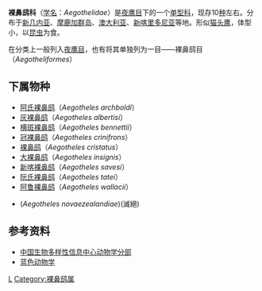 {{Automatic Taxobox
| taxon = Aegotheles
| authority = Vigors & Horsfield，1827
| image = Barred Owlet-Nightjar.jpg
| image_caption = [[横斑裸鼻鸱|横斑裸鼻鸱]]（''Aegotheles bennettii''）
| parent_authority = [[夏尔·吕西安·波拿巴|Bonaparte]]，1853
}}
'''裸鼻鸱科'''（[[学名|学名]]：''Aegothelidae''）是[[夜鹰目|夜鹰目]]下的一个[[单型|单型科]]，现存10[[种|种]]左右。分布于[[新几内亚|新几内亚]]、[[摩鹿加群岛|摩鹿加群岛]]、[[澳大利亚|澳大利亚]]、[[新喀里多尼亚|新喀里多尼亚]]等地。形似[[猫头鹰|猫头鹰]]，体型小，以[[昆虫|昆虫]]为食。

在分类上一般列入[[夜鹰目|夜鹰目]]，也有将其单独列为一目——裸鼻鸱目（''Aegotheliformes''）

==下属物种==
* [[阿氏裸鼻鸱|阿氏裸鼻鸱]]（''Aegotheles archboldi''）
* [[灰裸鼻鸱|灰裸鼻鸱]]（''Aegotheles albertisi''）
* [[横斑裸鼻鸱|横斑裸鼻鸱]]（''Aegotheles bennettii''）
* [[冠裸鼻鸱|冠裸鼻鸱]]（''Aegotheles crinifrons''）
* [[裸鼻鸱|裸鼻鸱]]（''Aegotheles cristatus''）
* [[大裸鼻鸱|大裸鼻鸱]]（''Aegotheles insignis''）
* [[新喀裸鼻鸱|新喀裸鼻鸱]]（''Aegotheles savesi''）
* [[阮氏裸鼻鸱|阮氏裸鼻鸱]]（''Aegotheles tatei''）
* [[阿鲁裸鼻鸱|阿鲁裸鼻鸱]]（''Aegotheles wallacii''）
* {{Link-en|紐西蘭裸鼻鴟|New Zealand Owlet-nightjar}} ('' Aegotheles novaezealandiae'')(滅絕)

==参考资料==
* [http://zd1.brim.ac.cn/Mnamelist.asp?x_L_name=Aegotheles&z_L_name=LIKE%2C%27%25%2C%25%27 中国生物多样性信息中心动物学分部]{{Dead link|date=2018年6月 |bot=InternetArchiveBot |fix-attempted=no }}
* [http://www.blueanimalbio.com/bird/yeying/1.htm 蓝色动物学]{{Wayback|url=http://www.blueanimalbio.com/bird/yeying/1.htm |date=20160304123829 }}

{{Taxonbar}}
[[Category:_1827年描述的分类群|L]]
[[Category:裸鼻鸱属|Category:裸鼻鸱属]]